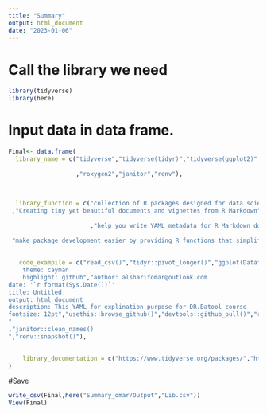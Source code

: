 ```yaml
---
title: "Summary"
output: html_document
date: "2023-01-06"
---
```


# Call the library we need
```r
library(tidyverse)
library(here)
```

# Input data in data frame.
```r
Final<- data.frame(
  library_name = c("tidyverse","tidyverse(tidyr)","tidyverse(ggplot2)","here","plotly","prettydoc","ymlthis","usethis","devtools"
                   
                   ,"roxygen2","janitor","renv"),
  
  
  
  library_function = c("collection of R packages designed for data science","provides a set of functions that help you get to tidy data","produce the plots"," enable easy file referencing in project-oriented workflows","creating interactive web-based graphs"
 ,"Creating tiny yet beautiful documents and vignettes from R Markdown"
                       
                       ,"help you write YAML metadata for R Markdown documents and related tools like blogdown, bookdown, and pkgdown","facilitates interactive workflows for R project creation and development",
 
 "make package development easier by providing R functions that simplify and expedite common tasks","to make documenting your code as easy as possible","examining and cleaning dirty data","dependency manager"),
 
 
   code_exampile = c("read_csv()","tidyr::pivot_longer()","ggplot(Datafile, aes(x=no_of_member, y=no_of_member))+ geom_point()","setwd()","plotly(graph_name)","prettydoc::html_pretty:
    theme: cayman
    highlight: github","author: alsharifomar@outlook.com
date: '`r format(Sys.Date())`'
title: Untitled
output: html_document
description: This YAML for explination purpose for DR.Batool course
fontsize: 12pt","usethis::browse_github()","devtools::github_pull()","roxygen2::init()
"
,"janitor::clean_names()
","renv::snapshot()"),

 
    library_documentation = c("https://www.tidyverse.org/packages/","https://www.rdocumentation.org/packages/tidyr/versions/1.2.1","https://ggplot2.tidyverse.org/reference/",  "https://here.r-lib.org/","https://plotly.com/r/","https://prettydoc.statr.me/","https://pyyaml.org/wiki/PyYAMLDocumentation","https://usethis.r-lib.org/","https://devtools.r-lib.org/","https://cran.r-project.org/web/packages/roxygen2/vignettes/roxygen2.html","https://www.rdocumentation.org/packages/janitor/versions/2.1.0","https://rstudio.github.io/renv/articles/renv.html")
)
```
#Save
```r
write_csv(Final,here("Summary_omar/Output","Lib.csv"))
View(Final)
```








